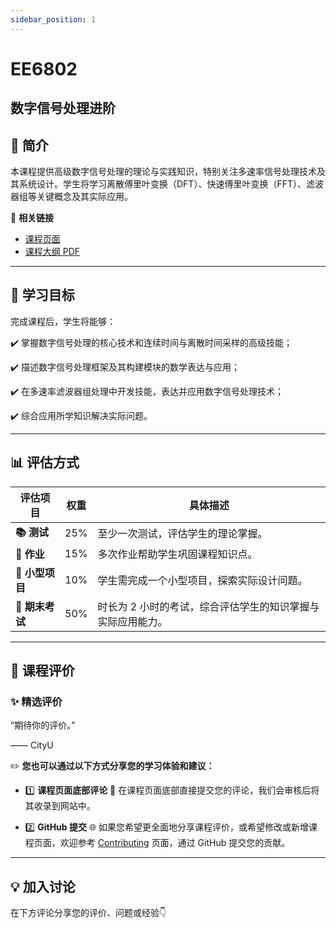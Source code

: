 ```yaml
---
sidebar_position: 1
---
```


# EE6802
## 数字信号处理进阶

## **📘 简介**
本课程提供高级数字信号处理的理论与实践知识，特别关注多速率信号处理技术及其系统设计。学生将学习离散傅里叶变换（DFT）、快速傅里叶变换（FFT）、滤波器组等关键概念及其实际应用。

🔗 **相关链接**
- [课程页面](https://www.cityu.edu.hk/catalogue/pg/202425/course/EE6802.htm)
- [课程大纲 PDF](https://www.cityu.edu.hk/catalogue/pg/202425/course/EE6802.pdf)

---

## **🎯 学习目标**

完成课程后，学生将能够：

✔️ 掌握数字信号处理的核心技术和连续时间与离散时间采样的高级技能；

✔️ 描述数字信号处理框架及其构建模块的数学表达与应用；

✔️ 在多速率滤波器组处理中开发技能，表达并应用数字信号处理技术；

✔️ 综合应用所学知识解决实际问题。

---

## **📊 评估方式**

| **评估项目**           | **权重** | **具体描述**                                                                                       |
|-----------------------|---------|---------------------------------------------------------------------------------------------------|
| **📚 测试**            | 25%     | 至少一次测试，评估学生的理论掌握。                                                                |
| **📝 作业**           | 15%     | 多次作业帮助学生巩固课程知识点。                                                                   |
| **📝 小型项目**        | 10%     | 学生需完成一个小型项目，探索实际设计问题。                                                         |
| **📖 期末考试**       | 50%     | 时长为 2 小时的考试，综合评估学生的知识掌握与实际应用能力。                                         |

---

## **💬 课程评价**

### ✨ **精选评价**
<div className={commentStyles.commentBox}>
    <p className={commentStyles.commentText}>
        “期待你的评价。”
    </p>
    <p className={commentStyles.commentAuthor}>—— CityU</p>
</div>

✏️ **您也可以通过以下方式分享您的学习体验和建议：**

- 1️⃣ **课程页面底部评论**
💬 在课程页面底部直接提交您的评论，我们会审核后将其收录到网站中。

- 2️⃣ **GitHub 提交**
🌐 如果您希望更全面地分享课程评价，或希望修改或新增课程页面，欢迎参考 [Contributing](https://penjc.github.io/CityU/contributing) 页面，通过 GitHub 提交您的贡献。

---

## **💡 加入讨论**

在下方评论分享您的评价、问题或经验👇
<Utterances />